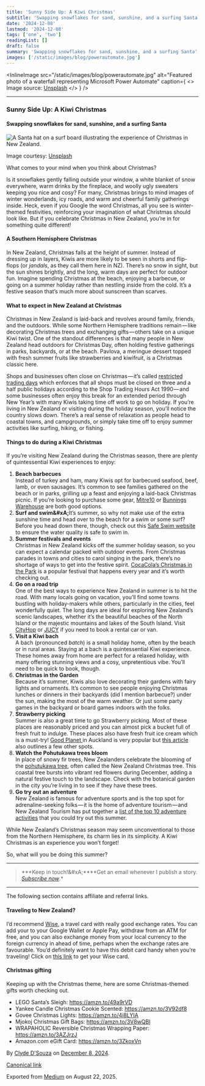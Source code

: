 ```yaml
---
title: 'Sunny Side Up: A Kiwi Christmas'
subtitle: 'Swapping snowflakes for sand, sunshine, and a surfing Santa'
date: '2024-12-08'
lastmod: '2024-12-08'
tags: ['one', 'two']
readingList: []
draft: false
summary: 'Swapping snowflakes for sand, sunshine, and a surfing Santa'
images: ['/static/images/blog/powerautomate.jpg']
---
```


<InlineImage
  src="/static/images/blog/powerautomate.jpg"
  alt="Featured photo of a waterfall representing Microsoft Power Automate"
  caption={
    <>
      Image source: <a href="https://unsplash.com/photos/waAAaeC9hns">Unsplash</a>
    </>
  }
/>

---

### Sunny Side Up: A Kiwi Christmas

#### Swapping snowflakes for sand, sunshine, and a surfing Santa

![A Santa hat on a surf board illustrating the experience of Christmas in New Zealand.](https://cdn-images-1.medium.com/max/800/1*WVzcrYFEEUHUNLad6PSCwQ.jpeg)

Image courtesy: [Unsplash](https://unsplash.com/photos/santa-hat-on-rack-9AElxnfszHI)

What comes to your mind when you think about Christmas?

Is it snowflakes gently falling outside your window, a white blanket of snow everywhere, warm drinks by the fireplace, and woolly ugly sweaters keeping you nice and cosy? For many, Christmas brings to mind images of winter wonderlands, icy roads, and warm and cheerful family gatherings inside. Heck, even if you Google the word Christmas, all you see is winter-themed festivities, reinforcing your imagination of what Christmas should look like. But if you celebrate Christmas in New Zealand, you’re in for something quite different!

#### A Southern Hemisphere Christmas

In New Zealand, Christmas falls at the height of summer. Instead of dressing up in layers, Kiwis are more likely to be seen in shorts and flip-flops (or _jandals_, as they call them here in NZ). There’s no snow in sight, but the sun shines brightly, and the long, warm days are perfect for outdoor fun. Imagine spending Christmas at the beach, enjoying a barbecue, or going on a summer holiday rather than nestling inside from the cold. It’s a festive season that’s much more about sunscreen than scarves.

#### What to expect in New Zealand at Christmas

Christmas in New Zealand is laid-back and revolves around family, friends, and the outdoors. While some Northern Hemisphere traditions remain — like decorating Christmas trees and exchanging gifts — others take on a unique Kiwi twist. One of the standout differences is that many people in New Zealand head outdoors for Christmas Day, often holding festive gatherings in parks, backyards, or at the beach. Pavlova, a meringue dessert topped with fresh summer fruits like strawberries and kiwifruit, is a Christmas classic here.

Shops and businesses often close on Christmas — it’s called [restricted trading days](https://www.employment.govt.nz/leave-and-holidays/public-holidays/restricted-trading-days-for-shops) which enforces that all shops must be closed on three and a half public holidays according to the Shop Trading Hours Act 1990 — and some businesses often enjoy this break for an extended period through New Year’s with many Kiwis taking time off work to go on holiday. If you’re living in New Zealand or visiting during the holiday season, you’ll notice the country slows down. There’s a real sense of relaxation as people head to coastal towns, and campgrounds, or simply take time off to enjoy summer activities like surfing, hiking, or fishing.

#### Things to do during a Kiwi Christmas

If you’re visiting New Zealand during the Christmas season, there are plenty of quintessential Kiwi experiences to enjoy:

1. **Beach barbecues**\
   Instead of turkey and ham, many Kiwis opt for barbecued seafood, beef, lamb, or even sausages. It’s common to see families gathered on the beach or in parks, grilling up a feast and enjoying a laid-back Christmas picnic. If you’re looking to purchase some gear, [Mitre10](https://www.mitre10.co.nz/shop/outdoor-bbq/bbqs-accessories) or [Bunnings Warehouse](https://www.bunnings.co.nz/products/outdoor-living/barbecue) are both good options.
2. **Surf and swim\&#xA;**&#x49;t’s summer, so why not make use of the extra sunshine time and head over to the beach for a swim or some surf? Before you head down there, though, check out this [Safe Swim website](https://www.safeswim.org.nz/) to ensure the water quality is safe to swim in.
3. **Summer festivals and events**\
   Christmas in New Zealand kicks off the summer holiday season, so you can expect a calendar packed with outdoor events. From Christmas parades in towns and cities to carol singing in the park, there’s no shortage of ways to get into the festive spirit. [CocaCola’s Christmas in the Park](https://christmasinthepark.coke.co.nz/christmas-in-the-park) is a popular festival that happens every year and it’s worth checking out.
4. **Go on a road trip**\
   One of the best ways to experience New Zealand in summer is to hit the road. With many locals going on vacation, you’ll find some towns bustling with holiday-makers while others, particularly in the cities, feel wonderfully quiet. The long days are ideal for exploring New Zealand’s scenic landscapes, whether it’s the beautiful beaches of the North Island or the majestic mountains and lakes of the South Island. Visit [CityHop](https://www.cityhop.co.nz/) or [JUCY](https://www.jucy.com/nz/en) if you need to book a rental car or van.
5. **Visit a Kiwi bach**\
   A bach (pronounced _batch_) is a small holiday home, often by the beach or in rural areas. Staying at a bach is a quintessential Kiwi experience. These homes away from home are perfect for a relaxed holiday, with many offering stunning views and a cosy, unpretentious vibe.**&#x20;**&#x59;ou’ll need to be quick to book, though.
6. **Christmas in the Garden**\
   Because it’s summer, Kiwis also love decorating their gardens with fairy lights and ornaments. It’s common to see people enjoying Christmas lunches or dinners in their backyards (did I mention barbecue?) under the sun, making the most of the warm weather. Or just some party games in the backyard or board games indoors with the folks.
7. **Strawberry picking**\
   Summer is also a great time to go Strawberry picking. Most of these places are reasonably priced and you can almost pick a bucket full of fresh fruit to indulge. These places also have fresh fruit ice cream which is a must-try! [Good Planet ](https://goodplanet.co.nz/pick-your-own)in Auckland is very popular but [this article](https://www.aucklandforkids.co.nz/the-best-places-to-go-strawberry-picking-in-auckland/) also outlines a few other spots.
8. **Watch the Pohutukawa trees bloom**\
   In place of snowy fir trees, New Zealanders celebrate the blooming of the [pohutukawa tree](https://www.doc.govt.nz/nature/native-plants/pohutukawa/), often called the New Zealand Christmas tree. This coastal tree bursts into vibrant red flowers during December, adding a natural festive touch to the landscape. Check with the botanical garden in the city you’re living in to see if they have these trees.
9. **Go try out an adventure**\
   New Zealand is famous for adventure sports and is the top spot for adrenaline-seeking folks — it is the home of adventure tourism — and New Zealand Tourism has put together a [list of the top 10 adventure activities](https://www.newzealand.com/nz/feature/new-zealand-must-do-top-10-adventure-experiences/) that you could try out this summer.

While New Zealand’s Christmas season may seem unconventional to those from the Northern Hemisphere, its charm lies in its simplicity. A Kiwi Christmas is an experience you won’t forget!

So, what will you be doing this summer?

---

> **\*Keep in touch!\&#xA;\*\***Get an email whenever I publish a story.&#x20;*[*Subscribe now*](https://clydedz.medium.com/subscribe)*.\*

---

The following section contains affiliate and referral links.

#### Traveling to New Zealand?

I’d recommend [Wise](https://wise.com/invite/ahpc/clyded54), a travel card with really good exchange rates. You can add your to your Google Wallet or Apple Pay, withdraw from an ATM for free, and you can also exchange money from your local currency to the foreign currency in ahead of time, perhaps when the exchange rates are favourable. You’d definitely want to have this debit card handy when you’re traveling! Click on [this link](https://wise.com/invite/ahpc/clyded54) to get your Wise card.

#### Christmas gifting

Keeping up with the Christmas theme, here are some Christmas-themed gifts worth checking out.

- LEGO Santa’s Sleigh: https://amzn.to/49a9rVD
- Yankee Candle Christmas Cookie Scented: https://amzn.to/3V92df8
- Govee Christmas Lights: https://amzn.to/4i8LYIA
- Mjokoj Christmas Gift Bags: https://amzn.to/3V8wQBl
- WRAPAHOLIC Reversible Christmas Wrapping Paper: https://amzn.to/3AZJrzJ
- Amazon.com eGift Card: https://amzn.to/3ZkoxVn

By [Clyde D'Souza](https://medium.com/@clydedz) on [December 8, 2024](https://medium.com/p/8159f14780d1).

[Canonical link](https://medium.com/@clydedz/sunny-side-up-a-kiwi-christmas-8159f14780d1)

Exported from [Medium](https://medium.com) on August 22, 2025.
